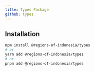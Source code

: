 ```yaml
---
title: Types Package
github: types
---
```



<PackageBadges name="types" />

## Installation

```bash
npm install @regions-of-indonesia/types
# or
yarn add @regions-of-indonesia/types
# or
pnpm add @regions-of-indonesia/types
```
